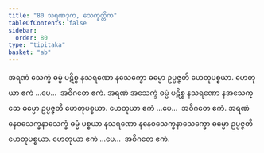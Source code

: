 ```yaml
---
title: "80 သရဏဒုက, သေက္ခတ္တိက"
tableOfContents: false
sidebar:
  order: 80
type: "tipitaka"
basket: "ab"
---
```



<DynamicBreadcrumb />

<Division number="92">

<Paragraph number="253">
အရဏံ သေက္ခံ ဓမ္မံ ပဋိစ္စ နသရဏော နသေက္ခော ဓမ္မော ဥပ္ပဇ္ဇတိ ဟေတုပစ္စယာ. ဟေတုယာ ဧကံ …ပေ…  အဝိဂတေ ဧကံ.
</Paragraph>

<Paragraph number="254">
အရဏံ အသေက္ခံ ဓမ္မံ ပဋိစ္စ နသရဏော နအသေက္ခော ဓမ္မော ဥပ္ပဇ္ဇတိ ဟေတုပစ္စယာ. ဟေတုယာ ဧကံ …ပေ…  အဝိဂတေ ဧကံ.
</Paragraph>

<Paragraph number="255">
အရဏံ နေဝသေက္ခနာသေက္ခံ ဓမ္မံ ပစ္စယာ နသရဏော နနေဝသေက္ခနာသေက္ခော ဓမ္မော ဥပ္ပဇ္ဇတိ ဟေတုပစ္စယာ. ဟေတုယာ ဧကံ …ပေ…  အဝိဂတေ ဧကံ.
</Paragraph>
</Division>